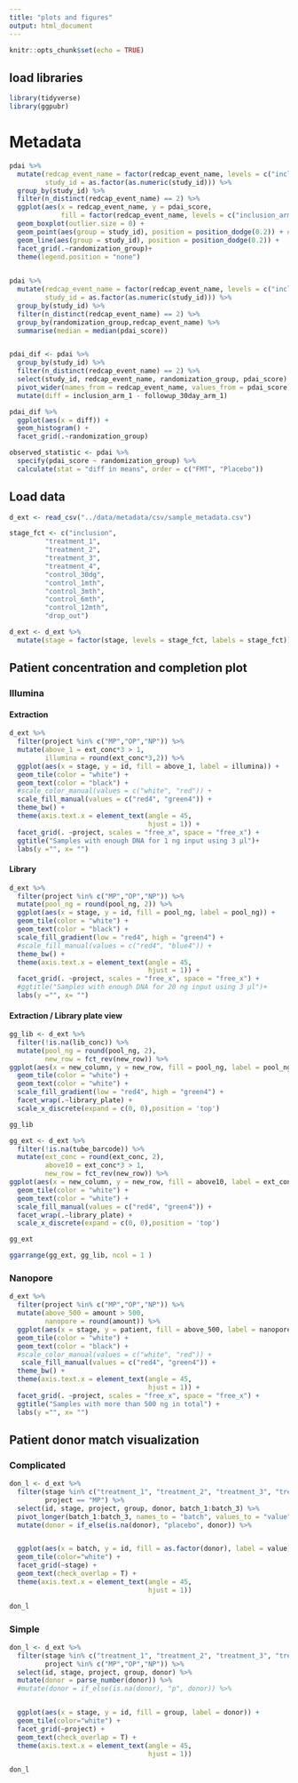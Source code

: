 ```yaml
---
title: "plots and figures"
output: html_document
---
```


```r
knitr::opts_chunk$set(echo = TRUE)
```

## load libraries
```r
library(tidyverse)
library(ggpubr)
```


# Metadata

```r
pdai %>% 
  mutate(redcap_event_name = factor(redcap_event_name, levels = c("inclusion_arm_1", "followup_30day_arm_1")),
         study_id = as.factor(as.numeric(study_id))) %>% 
  group_by(study_id) %>% 
  filter(n_distinct(redcap_event_name) == 2) %>% 
  ggplot(aes(x = redcap_event_name, y = pdai_score, 
             fill = factor(redcap_event_name, levels = c("inclusion_arm_1", "followup_30day_arm_1"))))+
  geom_boxplot(outlier.size = 0) +
  geom_point(aes(group = study_id), position = position_dodge(0.2)) + #aes(x = as.factor(redcap_event_name), y = pdai_score) 
  geom_line(aes(group = study_id), position = position_dodge(0.2)) + 
  facet_grid(.~randomization_group)+
  theme(legend.position = "none")
  
```


```r
pdai %>% 
  mutate(redcap_event_name = factor(redcap_event_name, levels = c("inclusion_arm_1", "followup_30day_arm_1")),
         study_id = as.factor(as.numeric(study_id))) %>% 
  group_by(study_id) %>% 
  filter(n_distinct(redcap_event_name) == 2) %>% 
  group_by(randomization_group,redcap_event_name) %>% 
  summarise(median = median(pdai_score))


pdai_dif <- pdai %>% 
  group_by(study_id) %>% 
  filter(n_distinct(redcap_event_name) == 2) %>% 
  select(study_id, redcap_event_name, randomization_group, pdai_score) %>% 
  pivot_wider(names_from = redcap_event_name, values_from = pdai_score) %>% 
  mutate(diff = inclusion_arm_1 - followup_30day_arm_1)

```



```r
pdai_dif %>% 
  ggplot(aes(x = diff)) +
  geom_histogram() +
  facet_grid(.~randomization_group)

observed_statistic <- pdai %>% 
  specify(pdai_score ~ randomization_group) %>% 
  calculate(stat = "diff in means", order = c("FMT", "Placebo"))
```






## Load data
```r
d_ext <- read_csv("../data/metadata/csv/sample_metadata.csv")
```

```r
stage_fct <- c("inclusion", 
         "treatment_1", 
         "treatment_2",
         "treatment_3",
         "treatment_4",
         "control_30dg",
         "control_1mth",
         "control_3mth",
         "control_6mth",
         "control_12mth",
         "drop_out")

d_ext <- d_ext %>% 
  mutate(stage = factor(stage, levels = stage_fct, labels = stage_fct))

```



## Patient concentration and completion plot
### Illumina
#### Extraction

```r
d_ext %>%
  filter(project %in% c("MP","OP","NP")) %>% 
  mutate(above_1 = ext_conc*3 > 1,
         illumina = round(ext_conc*3,2)) %>% 
  ggplot(aes(x = stage, y = id, fill = above_1, label = illumina)) + 
  geom_tile(color = "white") + 
  geom_text(color = "black") + 
  #scale_color_manual(values = c("white", "red")) + 
  scale_fill_manual(values = c("red4", "green4")) + 
  theme_bw() +
  theme(axis.text.x = element_text(angle = 45,
                                   hjust = 1)) +
  facet_grid(. ~project, scales = "free_x", space = "free_x") + 
  ggtitle("Samples with enough DNA for 1 ng input using 3 µl")+
  labs(y ="", x= "")
```

#### Library

```r
d_ext %>%
  filter(project %in% c("MP","OP","NP")) %>%  
  mutate(pool_ng = round(pool_ng, 2)) %>% 
  ggplot(aes(x = stage, y = id, fill = pool_ng, label = pool_ng)) + 
  geom_tile(color = "white") + 
  geom_text(color = "black") + 
  scale_fill_gradient(low = "red4", high = "green4") + 
  #scale_fill_manual(values = c("red4", "blue4")) + 
  theme_bw() +
  theme(axis.text.x = element_text(angle = 45,
                                   hjust = 1)) +
  facet_grid(. ~project, scales = "free_x", space = "free_x") + 
  #ggtitle("Samples with enough DNA for 20 ng input using 3 µl")+
  labs(y ="", x= "")
```


#### Extraction / Library plate view
```r
gg_lib <- d_ext %>% 
  filter(!is.na(lib_conc)) %>% 
  mutate(pool_ng = round(pool_ng, 2),
         new_row = fct_rev(new_row)) %>% 
ggplot(aes(x = new_column, y = new_row, fill = pool_ng, label = pool_ng)) + 
  geom_tile(color = "white") +
  geom_text(color = "white") + 
  scale_fill_gradient(low = "red4", high = "green4") + 
  facet_wrap(.~library_plate) +
  scale_x_discrete(expand = c(0, 0),position = 'top')

gg_lib
```


```r
gg_ext <- d_ext %>% 
  filter(!is.na(tube_barcode)) %>% 
  mutate(ext_conc = round(ext_conc, 2),
         above10 = ext_conc*3 > 1,
         new_row = fct_rev(new_row)) %>% 
ggplot(aes(x = new_column, y = new_row, fill = above10, label = ext_conc)) + 
  geom_tile(color = "white") +
  geom_text(color = "white") + 
  scale_fill_manual(values = c("red4", "green4")) + 
  facet_wrap(.~library_plate) +
  scale_x_discrete(expand = c(0, 0),position = 'top')

gg_ext
```

```r
ggarrange(gg_ext, gg_lib, ncol = 1 )
```





### Nanopore

```r
d_ext %>%
  filter(project %in% c("MP","OP","NP")) %>%
  mutate(above_500 = amount > 500,
         nanopore = round(amount)) %>% 
  ggplot(aes(x = stage, y = patient, fill = above_500, label = nanopore)) + 
  geom_tile(color = "white") + 
  geom_text(color = "black") + 
  #scale_color_manual(values = c("white", "red")) + 
   scale_fill_manual(values = c("red4", "green4")) + 
  theme_bw() +
  theme(axis.text.x = element_text(angle = 45,
                                   hjust = 1)) +
  facet_grid(. ~project, scales = "free_x", space = "free_x") + 
  ggtitle("Samples with more than 500 ng in total") +
  labs(y ="", x= "")
```



## Patient donor match visualization
### Complicated
```r
don_l <- d_ext %>%
  filter(stage %in% c("treatment_1", "treatment_2", "treatment_3", "treatment_4"),
         project == "MP") %>% 
  select(id, stage, project, group, donor, batch_1:batch_3) %>% 
  pivot_longer(batch_1:batch_3, names_to = "batch", values_to = "value") %>% 
  mutate(donor = if_else(is.na(donor), "placebo", donor)) %>% 


  ggplot(aes(x = batch, y = id, fill = as.factor(donor), label = value)) + 
  geom_tile(color="white") + 
  facet_grid(~stage) + 
  geom_text(check_overlap = T) + 
  theme(axis.text.x = element_text(angle = 45,
                                   hjust = 1))

don_l
```


### Simple
```r
don_l <- d_ext %>%
  filter(stage %in% c("treatment_1", "treatment_2", "treatment_3", "treatment_4"),
         project %in% c("MP","OP","NP")) %>% 
  select(id, stage, project, group, donor) %>%
  mutate(donor = parse_number(donor)) %>% 
  #mutate(donor = if_else(is.na(donor), "p", donor)) %>% 


  ggplot(aes(x = stage, y = id, fill = group, label = donor)) + 
  geom_tile(color="white") + 
  facet_grid(~project) + 
  geom_text(check_overlap = T) + 
  theme(axis.text.x = element_text(angle = 45,
                                   hjust = 1))

don_l
```


